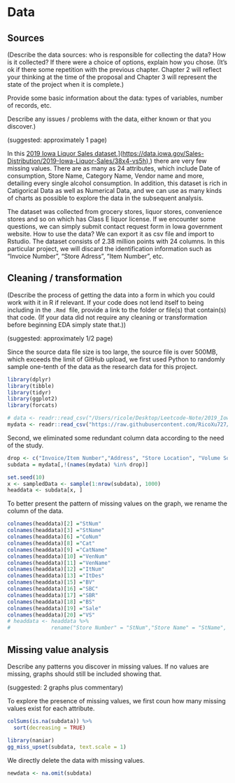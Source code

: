 # Data

## Sources

(Describe the data sources: who is responsible for collecting the data? How is it collected? If there were a choice of options, explain how you chose. (It's ok if there some repetition with the previous chapter. Chapter 2 will reflect your thinking at the time of the proposal and Chapter 3 will represent the state of the project when it is complete.)

Provide some basic information about the data: types of variables, number of records, etc.

Describe any issues / problems with the data, either known or that you discover.)

(suggested: approximately 1 page)

In this [2019 Iowa Liquor Sales dataset](%5Bhttps://data.iowa.gov/Sales-Distribution/2019-Iowa-Liquor-Sales/38x4-vs5h),](<https://data.iowa.gov/Sales-Distribution/2019-Iowa-Liquor-Sales/38x4-vs5h>),) there are very few missing values. There are as many as 24 attributes, which include Date of consumption, Store Name, Category Name, Vendor name and more, detailing every single alcohol consumption. In addition, this dataset is rich in Catigorical Data as well as Numerical Data, and we can use as many kinds of charts as possible to explore the data in the subsequent analysis.

The dataset was collected from grocery stores, liquor stores, convenience stores and so on which has Class E liquor license. If we encounter some questions, we can simply submit contact request form in Iowa government website. How to use the data? We can export it as csv file and import to Rstudio. The dataset consists of 2.38 million points with 24 columns. In this particular project, we will discard the identification information such as "Invoice Number", "Store Adress", "Item Number", etc.

## Cleaning / transformation

(Describe the process of getting the data into a form in which you could work with it in R if relevant. If your code does not lend itself to being including in the `.Rmd`  file, provide a link to the folder or file(s) that contain(s) that code. (If your data did not require any cleaning or transformation before beginning EDA simply state that.))

(suggested: approximately 1/2 page)

Since the source data file size is too large, the source file is over 500MB, which exceeds the limit of GitHub upload, we first used Python to randomly sample one-tenth of the data as the research data for this project.

```r
library(dplyr)
library(tibble)
library(tidyr)
library(ggplot2)
library(forcats)
```

```r
# data <- readr::read_csv("/Users/ricole/Desktop/Leetcode-Note/2019_Iowa_Liquor_Sales_sample.csv", show_col_types = FALSE)
mydata <- readr::read_csv("https://raw.githubusercontent.com/RicoXu727/Leetcode-Note/main/2019_Iowa_Liquor_Sales_sample.csv", show_col_types = FALSE)
```

Second, we eliminated some redundant column data according to the need of the study.

```r
drop <- c("Invoice/Item Number","Address", "Store Location", "Volume Sold (Liters)")
subdata = mydata[,!(names(mydata) %in% drop)]
```

```r
set.seed(10)
x <- sampledData <- sample(1:nrow(subdata), 1000)
headdata <- subdata[x, ]
```

To better present the pattern of missing values on the graph, we rename the column of the data.

```r
colnames(headdata)[2] ="StNum"
colnames(headdata)[3] ="StName"
colnames(headdata)[6] ="CoNum"
colnames(headdata)[8] ="Cat"
colnames(headdata)[9] ="CatName"
colnames(headdata)[10] ="VenNum"
colnames(headdata)[11] ="VenName"
colnames(headdata)[12] ="ItNum"
colnames(headdata)[13] ="ItDes"
colnames(headdata)[15] ="BV"
colnames(headdata)[16] ="SBC"
colnames(headdata)[17] ="SBR"
colnames(headdata)[18] ="BS"
colnames(headdata)[19] ="Sale"
colnames(headdata)[20] ="VS"
# headdata <- headdata %>% 
#             rename("Store Number" = "StNum","Store Name" = "StName", "County Number" = "CoNum", "Category" = "Cat", "Category Name" = "CatName","Vendor Number" = "VenNum","Vendor Name" = "VenName", "Item Number" = "ItNum","Item Description" = "ItDes","Bottle Volumn (ml)" = "BV", "State Bottle Cost" = "SBC","Bottle Sold" = "BS","Sale (Dollars)" = "Sale","Volume Sold (Gallons)" = "VS")
```

## Missing value analysis

Describe any patterns you discover in missing values. If no values are missing, graphs should still be included showing that.

(suggested: 2 graphs plus commentary)

To explore the presence of missing values, we first coun how many missing values exist for each attribute.

```r
colSums(is.na(subdata)) %>%
  sort(decreasing = TRUE)
```

```r
library(naniar)
gg_miss_upset(subdata, text.scale = 1)
```

We directly delete the data with missing values.

```r
newdata <- na.omit(subdata)
```
